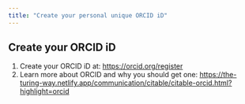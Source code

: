 ```yaml
---
title: "Create your personal unique ORCID iD"
---
```


## Create your ORCID iD

1. Create your ORCID iD at: <https://orcid.org/register>
2. Learn more about ORCID and why you should get one: <https://the-turing-way.netlify.app/communication/citable/citable-orcid.html?highlight=orcid>
